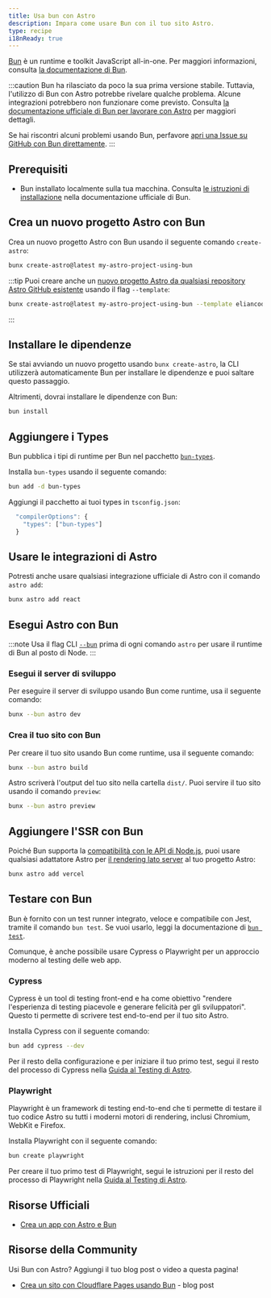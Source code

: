 ```yaml
---
title: Usa bun con Astro
description: Impara come usare Bun con il tuo sito Astro.
type: recipe
i18nReady: true
---
```


[Bun](https://bun.sh/) è un runtime e toolkit JavaScript all-in-one. Per maggiori informazioni, consulta [la documentazione di Bun](https://bun.sh/docs).

:::caution
Bun ha rilasciato da poco la sua prima versione stabile. Tuttavia, l'utilizzo di Bun con Astro potrebbe rivelare qualche problema. Alcune integrazioni potrebbero non funzionare come previsto. Consulta [la documentazione ufficiale di Bun per lavorare con Astro](https://bun.sh/guides/ecosystem/astro) per maggiori dettagli.

Se hai riscontri alcuni problemi usando Bun, perfavore [apri una Issue su GitHub con Bun direttamente](https://github.com/oven-sh/bun/issues/new/choose).
:::

## Prerequisiti

- Bun installato localmente sulla tua macchina. Consulta [le istruzioni di installazione](https://bun.sh/docs/installation) nella documentazione ufficiale di Bun.

## Crea un nuovo progetto Astro con Bun

Crea un nuovo progetto Astro con Bun usando il seguente comando `create-astro`:

```bash
bunx create-astro@latest my-astro-project-using-bun
```

:::tip
Puoi creare anche un [nuovo progetto Astro da qualsiasi repository Astro GitHub esistente](/it/install/auto/#starter-templates) usando il flag `--template`:
```bash
bunx create-astro@latest my-astro-project-using-bun --template eliancodes/brutal
```
:::

## Installare le dipendenze

Se stai avviando un nuovo progetto usando `bunx create-astro`, la CLI utilizzerà automaticamente Bun per installare le dipendenze e puoi saltare questo passaggio.

Altrimenti, dovrai installare le dipendenze con Bun:

```bash
bun install
```

## Aggiungere i Types

Bun pubblica i tipi di runtime per Bun nel pacchetto [`bun-types`](https://www.npmjs.com/package/bun-types).

Installa `bun-types` usando il seguente comando:

```sh
bun add -d bun-types
```

Aggiungi il pacchetto ai tuoi types in `tsconfig.json`:

```ts title="tsconfig.json"
  "compilerOptions": {
    "types": ["bun-types"]
  }
```

## Usare le integrazioni di Astro

Potresti anche usare qualsiasi integrazione ufficiale di Astro con il comando `astro add`:


```bash
bunx astro add react
```

## Esegui Astro con Bun

:::note
Usa il flag CLI [`--bun`](https://bun.sh/docs/cli/bunx#shebangs) prima di ogni comando `astro` per usare il runtime di Bun al posto di Node.
:::

### Esegui il server di sviluppo

Per eseguire il server di sviluppo usando Bun come runtime, usa il seguente comando:

```bash
bunx --bun astro dev
```

### Crea il tuo sito con Bun

Per creare il tuo sito usando Bun come runtime, usa il seguente comando:

```bash
bunx --bun astro build
```

Astro scriverà l'output del tuo sito nella cartella `dist/`. Puoi servire il tuo sito usando il comando `preview`: 

```bash
bunx --bun astro preview
```

## Aggiungere l'SSR con Bun

Poiché Bun supporta la [compatibilità con le API di Node.js](https://bun.sh/docs/runtime/nodejs-apis), puoi usare qualsiasi adattatore Astro per [il rendering lato server](/it/guides/server-side-rendering/) al tuo progetto Astro:

```bash
bunx astro add vercel
```

## Testare con Bun

Bun è fornito con un test runner integrato, veloce e compatibile con Jest, tramite il comando `bun test`. Se vuoi usarlo, leggi la documentazione di [`bun test`](https://bun.sh/docs/cli/test).

Comunque, è anche possibile usare Cypress o Playwright per un approccio moderno al testing delle web app.

### Cypress

Cypress è un tool di testing front-end e ha come obiettivo "rendere l'esperienza di testing piacevole e generare felicità per gli sviluppatori". Questo ti permette di scrivere test end-to-end per il tuo sito Astro.

Installa Cypress con il seguente comando:

```bash
bun add cypress --dev
```

Per il resto della configurazione e per iniziare il tuo primo test, segui il resto del processo di Cypress nella [Guida al Testing di Astro](/it/guides/testing/#configuration).

### Playwright

Playwright è un framework di testing end-to-end che ti permette di testare il tuo codice Astro su tutti i moderni motori di rendering, inclusi Chromium, WebKit e Firefox.

Installa Playwright con il seguente comando:

```bash
bun create playwright
```

Per creare il tuo primo test di Playwright, segui le istruzioni per il resto del processo di Playwright nella [Guida al Testing di Astro](/it/guides/testing/#create-your-first-playwright-test).

## Risorse Ufficiali

- [Crea un app con Astro e Bun](https://bun.sh/guides/ecosystem/astro)

## Risorse della Community

Usi Bun con Astro? Aggiungi il tuo blog post o video a questa pagina!

- [Crea un sito con Cloudflare Pages usando Bun](https://blog.otterlord.dev/posts/hello-from-bun/) - blog post
